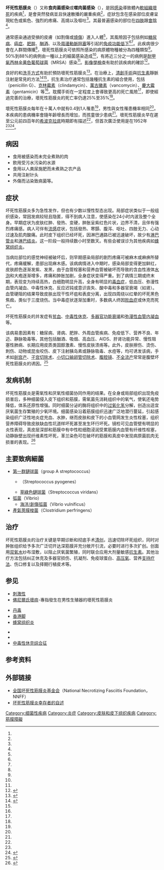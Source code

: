 {{redirect3|食肉菌}}
{{Refimprove|time=2020-10-08T06:52:13+00:00}}
{{NoteTA|G1=ME}}
{{medical}}
{{Infobox Disease
| Name            = 坏死性筋膜炎<br />Necrotizing fasciitis
| Image           = Necrotizing fasciitis left leg.JPEG
|Caption         = 受坏死性筋膜炎影响的左腿皮肤發红，有明显的[[细胞坏死|细胞坏死]]现象。
|ICD10           = {{ICD10|M|72|6|m|70}}
| ICD9            = {{ICD9|728.86}}
| MedlinePlus     = 001443
| eMedicineSubj   = emerg
| eMedicineTopic  = 332
| eMedicine_mult = {{eMedicine2|derm|743}}
| MeshID          = D019115
}}

<!-- Definition and symptoms -->
'''坏死性筋膜炎'''（{{lang-en|Necrotizing fasciitis}}）又称'''食肉菌感染'''或'''噬肉菌感染'''（{{lang|en|Flesh-eating disease}}），是因[[感染|感染]]導致體內[[軟組織|軟組織]][[壞死|壞死]]的疾病<ref name=CDC2016/>，是會突然發病並且快速散播的嚴重疾病<ref name=CDC2016/>，症狀包含在感染部位皮膚呈現紅色或紫色、強烈的疼痛、高燒以及嘔吐<ref name=CDC2016/>。其最普遍感染的部位在[[四肢|四肢]]跟[[會陰|會陰]]<ref name=Hak2014/>。

<!-- Cause and diagnosis -->
通常感染通過受損的皮膚（如割傷或[[灼傷|燒傷]]）進入人體<ref name=CDC2016/>，其風險因子包括例如[[糖尿病|糖尿病]]、[[癌症|癌症]]、[[肥胖|肥胖]]、[[酗酒|酗酒]]、{{le|靜脈藥物注射|intravenous drug use}}以及[[周邊動脈阻塞|周邊動脈阻塞]]等引起的[[免疫缺陷|免疫功能低下]]<ref name=Hak2014/><ref name=CDC2016/>。此疾病很少會在人群間傳播<ref name=CDC2016/>，壞死性筋膜炎可依照所感染的病原體物種被分為四種類型<ref name=Paz2014/>。50%到88%的病例由一種以上的細菌感染造成<ref name=Paz2014/>，有將近三分之一的病例是[[耐甲氧西林金黄色葡萄球菌|耐甲氧西林金黄色葡萄球菌]]（MRSA）感染<ref name=Paz2014/>。[[醫學影像|影像學檢查]]有助於該疾病的確診<ref name=Paz2014>{{cite journal|last1=Paz Maya|first1=S|last2=Dualde Beltrán|first2=D|last3=Lemercier|first3=P|last4=Leiva-Salinas|first4=C|title=Necrotizing fasciitis: an urgent diagnosis.|journal=Skeletal radiology|date=May 2014|volume=43|issue=5|pages=577–89|pmid=24469151|doi=10.1007/s00256-013-1813-2}}</ref>。

<!-- Prevention and treatment -->
良好的{{le|傷口護理|wound care}}和[[洗手|洗手方式]]有助於預防壞死性筋膜炎<ref name=CDC2016>{{cite web|title=Necrotizing Fasciitis: A Rare Disease, Especially for the Healthy|url=https://www.cdc.gov/Features/NecrotizingFasciitis/|website=CDC|accessdate=13 August 2016|date=June 15, 2016|deadurl=no|archiveurl=https://web.archive.org/web/20160809193909/http://www.cdc.gov/features/necrotizingfasciitis/|archivedate=2016-08-09|df=}}</ref>。在治療上，[[清創手術|清創手術]]與[[抗生素|抗生素]]靜脈注射是常見的方法<ref name=Hak2014>{{cite journal |last1=Hakkarainen |first1=Timo W. |last2=Kopari |first2=Nicole M. |last3=Pham |first3=Tam N. |last4=Evans |first4=Heather L. |title=Necrotizing soft tissue infections: Review and current concepts in treatment, systems of care, and outcomes |journal=Current Problems in Surgery |volume=51 |issue=8 |pages=344–62 |year=2014 |pmid=25069713 |pmc=4199388 |doi=10.1067/j.cpsurg.2014.06.001 }}</ref><ref name=CDC2016/>，抗生素治疗通常包括幾種抗生素的組合使用，包括{{le|芐基青霉素|benzylpenicillin}}（penicillin G）、[[克林霉素|克林霉素]]（clindamycin）、[[萬古黴素|萬古黴素]]（vancomycin）、[[慶大霉素|慶大霉素]]（gentamicin）等<ref name=Hak2014/>。耽擱手術在一定程度上會導致更高的死亡風險<ref name=Paz2014/>，即使經過完善的治療，壞死性筋膜炎的死亡率仍達25%至35%<ref name=Hak2014/>。

<!-- History and epidemiology -->
壞死性筋膜炎每年在十萬人中就有0.4到1人罹患<ref name=Paz2014/>，男性與女性罹患機率相同<ref name=Hak2014/>。本疾病的患病機率會隨年齡增長而增加，而孩童很少患病<ref name=Paz2014/>。壞死性筋膜炎早在遲至公元前四百年的[[希波克拉底|希波克拉底]]時期即有描述<ref name=Hak2014/>，但首次廣泛使用是在1952年<ref name=Paz2014/><ref>{{cite journal |last1=Wilson |first1=B |title=Necrotizing fasciitis |url=https://archive.org/details/sim_american-surgeon_1952-04_18_4/page/416 |journal=The American Surgeon |volume=18 |issue=4 |pages=416–31 |year=1952 |pmid=14915014 }}</ref>。

== 病因 ==
* 食用被感染而未完全煮熟的肉
* 飲用受污水污染的水源
* 食用以人粪尿施肥而未煮熟之农产品
* 共用注射针头
* 外傷而沾染致病菌等。

== 症状 ==
坏死性筋膜炎多为急性发作，但也有少数以慢性型态出现。局部症状类似于一般组织感染，常因发病较轻且隐匿，得不到病人注意，使感染在24小时内波及整个全身。早期症状为皮肤红肿、發热、变硬，肿胀呈紫红色片状，边界不清，且伴有强烈疼痛感。病人可伴有[[流感|流感]]症状，包括發热、寒顫、腹泻、呕吐、四肢无力、心动过速及肌肉酸痛。此时皮下组织已经坏死，因淋巴通路已被迅速破坏，故少有[[淋巴管炎|淋巴管炎]]和[[淋巴结炎|淋巴结炎]]。这一阶段一般持续数小时至数天。有些会被误诊为其他疾病如[[蜂窝组织炎|蜂窝组织炎]]。

当病灶部位的感觉神经被破坏后，则早期感染局部的剧烈疼痛可被麻木或麻痹所替代，疼痛缓解，患部出现麻木感。该病病情进入中期时，感染局部变得更加鲜红，皮肤颜色逐渐发紫、发黑，由于血管栓塞和营养血管被破坏而导致的含血性液体[[水泡|水泡]]和大疱逐渐增多，疼痛和肿胀加剧，全身症状变得严重。到了病情三期或终末期，表现变为持续高热，白细胞明显升高，全身有明显的[[毒血症|毒血症]]，低血压、弥漫性血管内凝血、中毒性休克、反应迟钝或意识丧失、酸中毒和多器官衰竭（如肾）。血管硬阻的结果导致皮肤出现干性坏疽和表皮分离，出现四周绕以红晕的坏死黑色焦痂，类似于三度烧伤。当中毒症状逐渐加重时，多数病人终因[[败血症|败血症]]或休克而死亡。

坏死性筋膜炎的并发症有[[贫血|贫血]]、[[中毒性休克|中毒性休克]]、[[多器官功能衰竭|多器官功能衰竭]]和[[弥漫性血管内凝血|弥漫性血管内凝血]]等。

该病易患因素有：糖尿病、肾病、肥胖、外周血管疾病、免疫低下、营养不良、年迈、静脉吸毒等。其他包括酗酒、吸烟、高血压、AIDS、肝肾功能异常、慢性阻塞性肺病、长期应用皮质类固醇激素、慢性皮肤溃疡等。此外，皮肤擦伤、烫伤、刺伤、动物或昆虫咬伤、皮下注射胰岛素或静脉吸毒、水痘等，均可诱发该病，手术如[[剖宫产|剖宫产]]、[[子宫切除术|子宫切除术]]、[[小切口输卵管切除术|小切口输卵管切除术]]、[[腹腔镜|腹腔镜]]、[[不全流产|不全流产]]常常是腹壁坏死性筋膜炎的诱因。<ref>{{cite news|url=http://www.zbjr.cn/intext1.asp?inid=4668|title=强化认识坏死性筋膜炎|publisher=健康报|date=2006-10-30|author=傅东红|accessdate=2009-06-04|archive-date=2020-08-21|archive-url=https://web.archive.org/web/20200821015810/http://www.zbjr.cn/intext1.asp?inid=4668|dead-url=yes}}</ref>

== 发病机制 ==
坏死性筋膜炎是需氧性和厌氧性细菌协同作用的结果。在全身或局部组织出现免疫损害后，多种细菌侵入皮下组织和筋膜，需氧菌先消耗组织中的氧气，使氧还电势降低，体系还原性增强。同时细菌分泌的酶将组织中的[[过氧化氢|过氧化氢]]分解，创造出适宜厌氧菌生存繁殖的少氧环境。细菌感染沿着筋膜组织迅速广泛地潜行蔓延，引起感染组织广泛性地炎症充血、水肿，继而皮肤和皮下的小血管网发生炎性栓塞，组织营养障碍导致皮肤缺血性坑道样坏死甚至发生环行坏死。镜检可见血管壁有明显的炎性表现，真皮层深部和筋膜中有中性粒细胞浸润受累筋膜内血管有纤维性栓塞，动静脉壁出现纤维素性坏死，革兰染色可在破坏的筋膜和真皮中发现病原菌肌肉无损害的表现。<ref>{{cite web|url=http://www.huoguan.com/disease/d2_d11/40704/pathogeny.html|title=中文名：坏死性筋膜炎|publisher=火罐网|work=疾病大全|accessdate=2009-06-04|archive-date=2012-06-15|archive-url=https://web.archive.org/web/20120615010229/http://huoguan.com/disease/d2_d11/40704/pathogeny.html|dead-url=no}}</ref>

== 主要致病細菌 ==
* [[鏈球菌|第一群鏈球菌]]（group A streptococcus）
** {{tsl|en|Streptococcus pyogenes|化膿鏈球菌}}（Streptococcus pyogenes）
** [[草綠色鏈球菌|草綠色鏈球菌]]（Streptococcus viridans）
* [[弧菌|弧菌]]（Vibrio）
** [[海洋弧菌|海洋/創傷弧菌]]（Vibrio vulnificus）
* [[產氣莢膜梭菌|產氣莢膜梭菌]]（Clostridium perfringens）

== 治疗 ==
坏死性筋膜炎的治疗关键是早期诊断和彻底手术[[清创|清创]]，迅速切除坏死组织，同时对肿胀组织给予多次广泛切开达深筋膜并充分敞开引流，必要时进行多次扩创。创面用[[双氧水|双氧水]]纱布湿敷，以阻止厌氧菌繁殖，同时联合应用大剂量敏感[[抗生素|抗生素]]。其他治疗方法包括纠正休克及多器官损伤、抗凝剂、免疫球蛋白、[[高压氧|高压氧]]、营养[[支持疗法|支持疗法]]、伤口修复以及择期行植皮术等。

== 参见 ==
* [[刺激性|刺激性]]
* [[佛尼爾氏壞疽|佛尼爾氏壞疽]]-專指發生在男性生殖器的壞死性筋膜炎

* [[丹毒|丹毒]]
* [[香港脚|香港脚]]
* [[蜂窝组织炎|蜂窝组织炎]]

* {{link-en|气性坏疽|Gas gangrene}}
* {{link-en|毛霉病|Mucormycosis}}
* [[中毒性休克综合征|中毒性休克综合征]]

== 参考资料 ==
{{reflist|2}}

== 外部链接 ==
* [https://web.archive.org/web/20160203185224/http://www.nnff.org/ 全国坏死性筋膜炎基金会]（National Necrotizing Fasciitis Foundation，NNFF）{{en icon}}
* [https://web.archive.org/web/20090709155243/http://doreen.mkbmemorial.com/NF/ 坏死性筋膜炎幸存者的自述]{{en icon}}

{{軟組織疾病}}

[[Category:细菌性疾病|Category:细菌性疾病]]
[[Category:炎症|Category:炎症]]
[[Category:皮肤和皮下组织疾病|Category:皮肤和皮下组织疾病]]
[[Category:筋膜障礙|Category:筋膜障礙]]